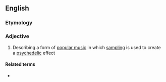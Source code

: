 ==English==

===Etymology===
{{suffix|sample|adelic|lang=en}}

===Adjective===
{{en-adj}}

# {{lb|en|music}} Describing a form of [[popular music]] in which [[sampling]] is used to create a [[psychedelic]] effect

====Related terms====
* {{l|en|sampladelia}}